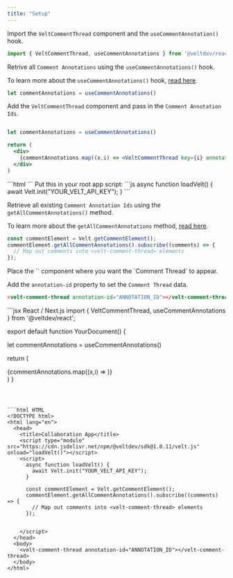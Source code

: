 ```yaml
---
title: "Setup"
---
```



<Tabs>
<Tab title="React / Next.js">

<Steps titleSize="h2">

<Step title="Import the VeltCommentThread component and the useCommentAnnotation() hook. ">

Import the `VeltCommentThread` component and the `useCommentAnnotation()` hook.

```jsx
import { VeltCommentThread, useCommentAnnotations } from '@veltdev/react';
```

</Step>



<Step title="Retrieve all Comment Annotation Ids">

Retrive all `Comment Annotations` using the `useCommentAnnotations()` hook.

To learn more about the `useCommentAnnotations()` hook, [read here](/api-reference/hooks/hooks#usecommentannotations).

```jsx
let commentAnnotations = useCommentAnnotations()
```


</Step>


<Step title="Add the VeltCommentThread component">

Add the `VeltCommentThread` component and pass in the `Comment Annotation Ids`.

```jsx

let commentAnnotations = useCommentAnnotations()

return (
  <div>
    {commentAnnotations.map((x,i) => <VeltCommentThread key={i} annotationId={x.annotationId}/>)}
  </div>
)
```

</Step>

</Steps>










</Tab>


<Tab title="HTML">

<Steps titleSize="h2">

<Step title="Import the Velt Script tag">
```html
<script type="module" src="https://cdn.jsdelivr.net/npm/@veltdev/sdk@1.0.11/velt.js" onload="loadVelt()"></script>
```
</Step>

<Step title="Initialize with your API Key">
Put this in your root app script:
```js
async function loadVelt() {
    await Velt.init("YOUR_VELT_API_KEY");
}
```
</Step>

<Step title="Retrieve all Comment Annotation Ids">

Retrieve all existing `Comment Annotation Ids` using the `getAllCommentAnnotations()` method.

To learn more about the `getAllCommentAnnotations` method, [read here](/async-collaboration/comments/customize-behavior/retrieve-comments).


```js
const commentElement = Velt.getCommentElement();
commentElement.getAllCommentAnnotations().subscribe((comments) => {
  // Map out comments into <velt-comment-thread> elements
});

```

</Step>

<Step title="Place the <velt-comment-thread> component">
Place the `<velt-comment-thread>` component where you want the `Comment Thread` to appear.

Add the `annotation-id` property to set the `Comment Thread` data.

```html
<velt-comment-thread annotation-id="ANNOTATION_ID"></velt-comment-thread>
```
</Step>



</Steps>


   


</Tab>
</Tabs>

<RequestExample>
```jsx React / Next.js
import { VeltCommentThread, useCommentAnnotations } from '@veltdev/react';

export default function YourDocument() {

  let commentAnnotations = useCommentAnnotations()

  return (
    <div>
      {commentAnnotations.map((x,i) => <VeltCommentThread key={i} annotationId={x.annotationId}/>)}
    </div>
  )
}
```



```html HTML
<!DOCTYPE html>
<html lang="en">
  <head>
    <title>Collaboration App</title>
    <script type="module" src="https://cdn.jsdelivr.net/npm/@veltdev/sdk@1.0.11/velt.js" onload="loadVelt()"></script>
    <script>
      async function loadVelt() {
        await Velt.init("YOUR_VELT_API_KEY");
      }

      const commentElement = Velt.getCommentElement();
      commentElement.getAllCommentAnnotations().subscribe((comments) => {
        // Map out comments into <velt-comment-thread> elements
      });


    </script>
  </head>
  <body>
    <velt-comment-thread annotation-id="ANNOTATION_ID"></velt-comment-thread>
  </body>
</html>
```

</RequestExample>
